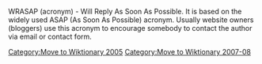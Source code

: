 [[Category:Move to Wiktionary 2005]]
[[Category:Move to Wiktionary 2007-08]]
WRASAP (acronym) - Will Reply As Soon As Possible. It is based on the widely used ASAP (As Soon As Possible) acronym. Usually website owners (bloggers) use  this acronym to encourage somebody to contact the author via email or contact form.